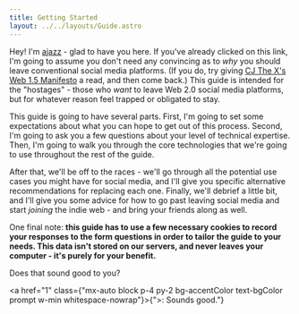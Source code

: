 ```yaml
---
title: Getting Started
layout: ../../layouts/Guide.astro
---
```


Hey! I'm [ajazz](https://ajazz.neocities.org) - glad to have you here. If you've already clicked on this link, I'm going to assume you don't need any convincing as to *why* you should leave conventional social media platforms. (If you do, try giving [CJ The X's Web 1.5 Manifesto](https://www.cjthex.com/what-is-to-be-done/) a read, and then come back.) This guide is intended for the "hostages" - those who *want* to leave <Buzzword definition="The era of the web dominated by ad-supported platforms that host user-generated content (e.g. Facebook, Instagram, Twitter).">Web 2.0</Buzzword> social media platforms, but for whatever reason feel trapped or obligated to stay.

This guide is going to have several parts. First, I'm going to set some expectations about what you can hope to get out of this process. Second, I'm going to ask you a few questions about your level of technical expertise. Then, I'm going to walk you through the core technologies that we're going to use throughout the rest of the guide.

After that, we'll be off to the races - we'll go through all the potential use cases you might have for social media, and I'll give you specific alternative recommendations for replacing each one. Finally, we'll debrief a little bit, and I'll give you some advice for how to go past leaving social media and start *joining* the indie web - and bring your friends along as well.

One final note: **this guide has to use a few necessary cookies to record your responses to the form questions in order to tailor the guide to your needs. This data isn't stored on our servers, and never leaves your computer - it's purely for your benefit.**

Does that sound good to you?

<a href="1" class={"mx-auto block p-4 py-2 bg-accentColor text-bgColor prompt w-min whitespace-nowrap"}>{">: Sounds good."} </a>